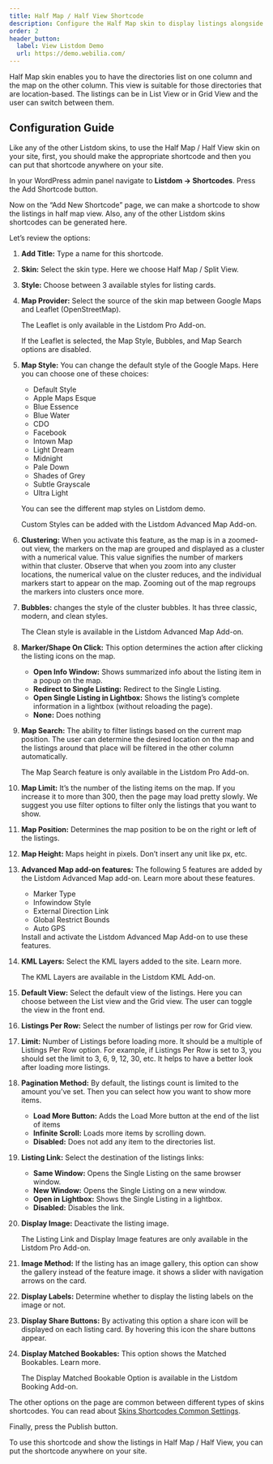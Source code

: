 ```yaml
---
title: Half Map / Half View Shortcode
description: Configure the Half Map skin to display listings alongside a map with customizable layout and map options.
order: 2
header_button:
  label: View Listdom Demo
  url: https://demo.webilia.com/
---
```



Half Map skin enables you to have the directories list on one column and the map on the other column. This view is suitable for those directories that are location-based. The listings can be in List View or in Grid View and the user can switch between them.

## Configuration Guide

Like any of the other Listdom skins, to use the Half Map / Half View skin on your site, first, you should make the appropriate shortcode and then you can put that shortcode anywhere on your site.

In your WordPress admin panel navigate to **Listdom → Shortcodes**. Press the Add Shortcode button.

Now on the “Add New Shortcode” page, we can make a shortcode to show the listings in half map view. Also, any of the other Listdom skins shortcodes can be generated here.

Let’s review the options:

<Steps>
<ol>
  <li>
    <p><strong>Add Title:</strong> Type a name for this shortcode.</p>
  </li>
  <li>
    <p><strong>Skin:</strong> Select the skin type. Here we choose Half Map / Split View.</p>
  </li>
  <li>
    <p><strong>Style:</strong> Choose between 3 available styles for listing cards.</p>
  </li>
  <li>
    <p><strong>Map Provider:</strong> Select the source of the skin map between Google Maps and Leaflet (OpenStreetMap).</p>
    <Aside type="note">The Leaflet is only available in the Listdom Pro Add-on.</Aside>
    <p>If the Leaflet is selected, the Map Style, Bubbles, and Map Search options are disabled.</p>
  </li>
  <li>
    <p><strong>Map Style:</strong> You can change the default style of the Google Maps. Here you can choose one of these choices:</p>
    <ul>
      <li>Default Style</li>
      <li>Apple Maps Esque</li>
      <li>Blue Essence</li>
      <li>Blue Water</li>
      <li>CDO</li>
      <li>Facebook</li>
      <li>Intown Map</li>
      <li>Light Dream</li>
      <li>Midnight</li>
      <li>Pale Down</li>
      <li>Shades of Grey</li>
      <li>Subtle Grayscale</li>
      <li>Ultra Light</li>
    </ul>
    <p>You can see the different map styles on Listdom demo.</p>
    <Aside type="note">Custom Styles can be added with the Listdom Advanced Map Add-on.</Aside>
  </li>
  <li>
    <p><strong>Clustering:</strong> When you activate this feature, as the map is in a zoomed-out view, the markers on the map are grouped and displayed as a cluster with a numerical value. This value signifies the number of markers within that cluster. Observe that when you zoom into any cluster locations, the numerical value on the cluster reduces, and the individual markers start to appear on the map. Zooming out of the map regroups the markers into clusters once more.</p>
  </li>
  <li>
    <p><strong>Bubbles:</strong> changes the style of the cluster bubbles. It has three classic, modern, and clean styles.</p>
    <Aside type="note">The Clean style is available in the Listdom Advanced Map Add-on.</Aside>
  </li>
  <li>
    <p><strong>Marker/Shape On Click:</strong> This option determines the action after clicking the listing icons on the map.</p>
    <ul>
      <li><strong>Open Info Window:</strong> Shows summarized info about the listing item in a popup on the map.</li>
      <li><strong>Redirect to Single Listing:</strong> Redirect to the Single Listing.</li>
      <li><strong>Open Single Listing in Lightbox:</strong> Shows the listing’s complete information in a lightbox (without reloading the page).</li>
      <li><strong>None:</strong> Does nothing</li>
    </ul>
  </li>
  <li>
    <p><strong>Map Search:</strong> The ability to filter listings based on the current map position. The user can determine the desired location on the map and the listings around that place will be filtered in the other column automatically.</p>
    <Aside type="note">The Map Search feature is only available in the Listdom Pro Add-on.</Aside>
  </li>
  <li>
    <p><strong>Map Limit:</strong> It’s the number of the listing items on the map. If you increase it to more than 300, then the page may load pretty slowly. We suggest you use filter options to filter only the listings that you want to show.</p>
  </li>
  <li>
    <p><strong>Map Position:</strong> Determines the map position to be on the right or left of the listings.</p>
  </li>
  <li>
    <p><strong>Map Height:</strong> Maps height in pixels. Don’t insert any unit like px, etc.</p>
  </li>
  <li>
    <p><strong>Advanced Map add-on features:</strong> The following 5 features are added by the Listdom Advanced Map add-on. Learn more about these features.</p>
    <ul>
      <li>Marker Type</li>
      <li>Infowindow Style</li>
      <li>External Direction Link</li>
      <li>Global Restrict Bounds</li>
      <li>Auto GPS</li>
    </ul>
    <Aside type="note">Install and activate the Listdom Advanced Map Add-on to use these features.</Aside>
  </li>
  <li>
    <p><strong>KML Layers:</strong> Select the KML layers added to the site. Learn more.</p>
    <Aside type="note">The KML Layers are available in the Listdom KML Add-on.</Aside>
  </li>
  <li>
    <p><strong>Default View:</strong> Select the default view of the listings. Here you can choose between the List view and the Grid view. The user can toggle the view in the front end.</p>
  </li>
  <li>
    <p><strong>Listings Per Row:</strong> Select the number of listings per row for Grid view.</p>
  </li>
  <li>
    <p><strong>Limit:</strong> Number of Listings before loading more. It should be a multiple of Listings Per Row option. For example, if Listings Per Row is set to 3, you should set the limit to 3, 6, 9, 12, 30, etc. It helps to have a better look after loading more listings.</p>
  </li>
  <li>
    <p><strong>Pagination Method:</strong> By default, the listings count is limited to the amount you’ve set. Then you can select how you want to show more items.</p>
    <ul>
      <li><strong>Load More Button:</strong> Adds the Load More button at the end of the list of items</li>
      <li><strong>Infinite Scroll:</strong> Loads more items by scrolling down.</li>
      <li><strong>Disabled:</strong> Does not add any item to the directories list.</li>
    </ul>
  </li>
  <li>
    <p><strong>Listing Link:</strong> Select the destination of the listings links:</p>
    <ul>
      <li><strong>Same Window:</strong> Opens the Single Listing on the same browser window.</li>
      <li><strong>New Window:</strong> Opens the Single Listing on a new window.</li>
      <li><strong>Open in Lightbox:</strong> Shows the Single Listing in a lightbox.</li>
      <li><strong>Disabled:</strong> Disables the link.</li>
    </ul>
  </li>
  <li>
    <p><strong>Display Image:</strong> Deactivate the listing image.</p>
    <Aside type="note">The Listing Link and Display Image features are only available in the Listdom Pro Add-on.</Aside>
  </li>
  <li>
    <p><strong>Image Method:</strong> If the listing has an image gallery, this option can show the gallery instead of the feature image. it shows a slider with navigation arrows on the card.</p>
  </li>
  <li>
    <p><strong>Display Labels:</strong> Determine whether to display the listing labels on the image or not.</p>
  </li>
  <li>
    <p><strong>Display Share Buttons:</strong> By activating this option a share icon will be displayed on each listing card. By hovering this icon the share buttons appear.</p>
  </li>
  <li>
    <p><strong>Display Matched Bookables:</strong> This option shows the Matched Bookables. Learn more.</p>
    <Aside type="note">The Display Matched Bookable Option is available in the Listdom Booking Add-on.</Aside>
  </li>
</ol>
</Steps>

The other options on the page are common between different types of skins shortcodes. You can read about [Skins Shortcodes Common Settings](./skins-shortcodes-common-settings.mdx).

Finally, press the Publish button.

To use this shortcode and show the listings in Half Map / Half View, you can put the shortcode anywhere on your site.

